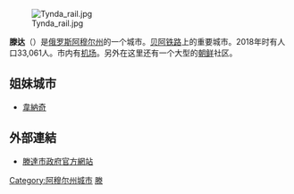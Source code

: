 {{unreferenced|time=2009-9-23}}
[[File:Tynda_rail.jpg|thumb]]

'''滕达'''（{{lang-ru|Ты́нда}}）是[[俄罗斯|俄罗斯]][[阿穆尔州|阿穆尔州]]的一个城市。[[贝阿铁路|贝阿铁路]]上的重要城市。2018年时有人口33,061人。市内有[[机场|机场]]。另外在这里还有一个大型的[[朝鲜|朝鲜]]社区。

==姐妹城市==
*{{USA}}[[韋納奇_(華盛頓州)|韋納奇]]

==外部連結==
{{wikivoyage|滕達}}
*{{ru}}[https://web.archive.org/web/20080803192141/http://gorod.tynda.ru/ 滕達市政府官方網站]

{{Cities and towns in Amur Oblast}}

[[Category:阿穆尔州城市|Category:阿穆尔州城市]]
[[Category:外满洲城市|滕]]